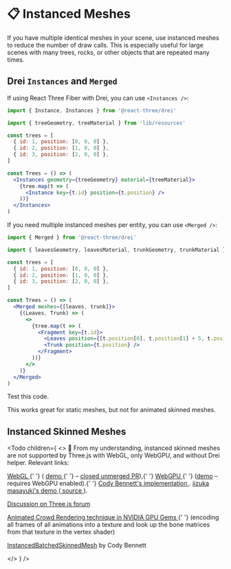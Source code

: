 
# 📋 Instanced Meshes

If you have multiple identical meshes in your scene, use instanced meshes to reduce the number of draw calls. This is especially useful for large scenes with many trees, rocks, or other objects that are repeated many times.

## Drei `Instances` and `Merged`

If using React Three Fiber with Drei, you can use `<Instances />`:

```jsx
import { Instance, Instances } from '@react-three/drei'

import { treeGeometry, treeMaterial } from 'lib/resources'

const trees = [
  { id: 1, position: [0, 0, 0] },
  { id: 2, position: [1, 0, 0] },
  { id: 3, position: [2, 0, 0] },
]

const Trees = () => (
  <Instances geometry={treeGeometry} material={treeMaterial}>
    {tree.map(t => (
      <Instance key={t.id} position={t.position} />
    ))}
  </Instances>
)
```

If you need multiple instanced meshes per entity, you can use `<Merged />`:

```jsx
import { Merged } from '@react-three/drei'

import { leavesGeometry, leavesMaterial, trunkGeometry, trunkMaterial } from 'lib/resources'

const trees = [
  { id: 1, position: [0, 0, 0] },
  { id: 2, position: [1, 0, 0] },
  { id: 3, position: [2, 0, 0] },
]

const Trees = () => (
  <Merged meshes={[leaves, trunk]}>
    {(Leaves, Trunk) => (
      <>
        {tree.map(t => (
          <Fragment key={t.id}>
            <Leaves position={[t.position[0], t.position[1] + 5, t.position[2]]} />
            <Trunk position={t.position} />
          </Fragment>
        ))}
      </>
    )}
  </Merged>
)
```

<Todo>Test this code.</Todo>

This works great for static meshes, but not for animated skinned meshes.

## Instanced Skinned Meshes

<Todo
  children={
    <>
      🤔 From my understanding, instanced skinned meshes are not supported by Three.js with WebGL,
      only WebGPU, and without Drei helper. Relevant links:
      <p>
        <a href="https://github.com/wizgrav/three.js/blob/dev/examples/webgl_instancing_skinning.html">
          WebGL
        </a>{' '}
        (
        <a href="https://wizgrav.github.io/three.js/examples/webgl_instancing_skinning.html">
          demo
        </a>{' '}
        – <a href="https://github.com/mrdoob/three.js/pull/22667">closed unmerged PR</a>),{' '}
        <a href="https://github.com/mrdoob/three.js/blob/dev/examples/webgpu_skinning_instancing.html">
          WebGPU
        </a>{' '}
        (<a href="https://threejs.org/examples/webgpu_skinning_instancing.html">demo</a> – requires
        WebGPU enabled).{' '}
        <a href="https://codesandbox.io/s/three-js-instanced-skinned-mesh-2yfgiu">
          Cody Bennett's implementation
        </a>
        . <a href="https://112ka.github.io/sketches/instanced_skinned_mesh/">
          iizuka masayuki's demo
        </a> (<a href="https://github.com/112KA/Sketches/tree/main/apps/sketches/src/instanced_skinned_mesh">
          source
        </a>).
      </p>
      <p>
        <a href="https://discourse.threejs.org/t/optimization-of-large-amounts-100-1000-of-skinned-meshes-cpu-bottlenecks/58196">
          Discussion on Three.js forum
        </a>
      </p>
      <p>
        <a href="https://developer.nvidia.com/gpugems/gpugems3/part-i-geometry/chapter-2-animated-crowd-rendering">
          Animated Crowd Rendering technique in NVIDIA GPU Gems
        </a>{' '}
        (encoding all frames of all animations into a texture and look up the bone matrices from
        that texture in the vertex shader)
      </p>
      <p>
        <a href="https://jsfiddle.net/cbenn/Las0poyu">InstancedBatchedSkinnedMesh</a> by Cody
        Bennett
      </p>
    </>
  }
/>
